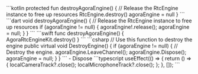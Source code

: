 <PlatformWrapper platform="android">
    ```kotlin
    protected fun destroyAgoraEngine() {
        // Release the RtcEngine instance to free up resources
        RtcEngine.destroy()
        agoraEngine = null
    }
    ```
</PlatformWrapper>
<PlatformWrapper platform="flutter">
    ```dart
    void destroyAgoraEngine() {
        // Release the RtcEngine instance to free up resources
        if (agoraEngine != null) {
            agoraEngine!.release();
            agoraEngine = null;
        }
    }
    ```
</PlatformWrapper>
<PlatformWrapper platform={["ios","macos"]}>
    ```swift
    func destroyAgoraEngine() {
        AgoraRtcEngineKit.destroy()
    }
    ```
</PlatformWrapper>
<PlatformWrapper platform = "unity">
    ```csharp
    // Use this function to destroy the engine
    public virtual void DestroyEngine()
    {
        if (agoraEngine != null)
        {
            // Destroy the engine.
            agoraEngine.LeaveChannel();
            agoraEngine.Dispose();
            agoraEngine = null;
        }
    }
    ```
    - <Link to="{{Global.API_REF_UNITY_ROOT}}/class_irtcengine.html#api_irtcengine_release">Dispose</Link>
</PlatformWrapper>
<PlatformWrapper platform="react-js">
    ```typescript
    useEffect(() => {
        return () => {
            localCameraTrack?.close();
            localMicrophoneTrack?.close();
        };
    }, []);
    ```
</PlatformWrapper>
